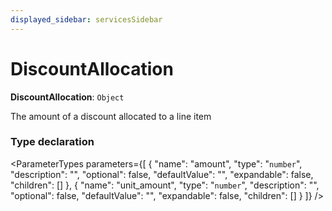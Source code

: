 ```yaml
---
displayed_sidebar: servicesSidebar
---
```



# DiscountAllocation

 **DiscountAllocation**: `Object`

The amount of a discount allocated to a line item

### Type declaration

<ParameterTypes parameters={[
  {
    "name": "amount",
    "type": "`number`",
    "description": "",
    "optional": false,
    "defaultValue": "",
    "expandable": false,
    "children": []
  },
  {
    "name": "unit_amount",
    "type": "`number`",
    "description": "",
    "optional": false,
    "defaultValue": "",
    "expandable": false,
    "children": []
  }
]} />
